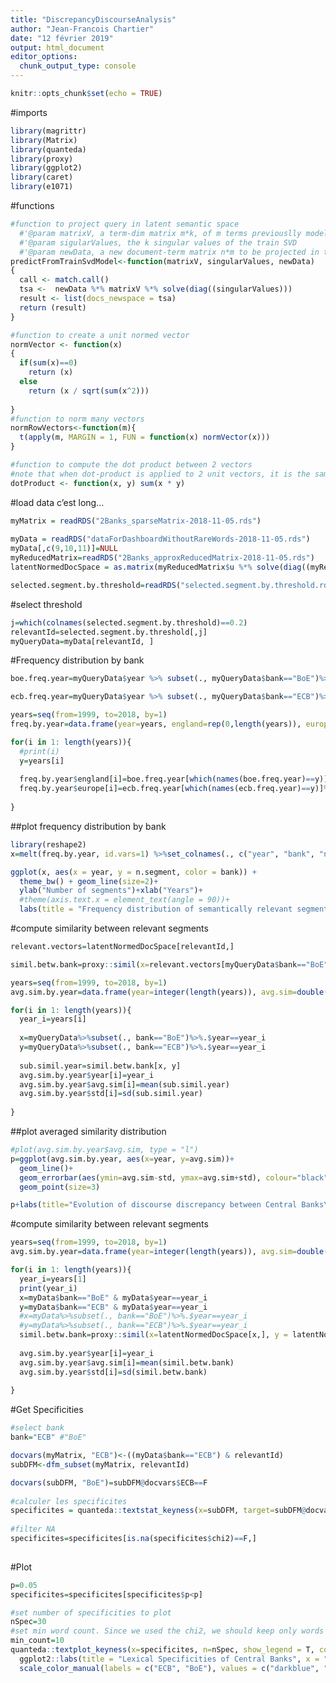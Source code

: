```yaml
---
title: "DiscrepancyDiscourseAnalysis"
author: "Jean-Francois Chartier"
date: "12 février 2019"
output: html_document
editor_options: 
  chunk_output_type: console
---
```


```r
knitr::opts_chunk$set(echo = TRUE)
```

#imports
```r
library(magrittr)
library(Matrix)
library(quanteda)
library(proxy)
library(ggplot2)
library(caret)
library(e1071)
```


#functions
```r
#function to project query in latent semantic space
  #'@param matrixV, a term-dim matrix m*k, of m terms previouslly modelleled with a SVD of k latent dimensions
  #'@param sigularValues, the k singular values of the train SVD
  #'@param newData, a new document-term matrix n*m to be projected in the latent space of k dimensions 
predictFromTrainSvdModel<-function(matrixV, singularValues, newData)
{
  call <- match.call()
  tsa <-  newData %*% matrixV %*% solve(diag((singularValues)))
  result <- list(docs_newspace = tsa)
  return (result)
}

#function to create a unit normed vector
normVector <- function(x) 
{
  if(sum(x)==0)
    return (x)
  else 
    return (x / sqrt(sum(x^2)))
  
}
#function to norm many vectors
normRowVectors<-function(m){
  t(apply(m, MARGIN = 1, FUN = function(x) normVector(x)))
}

#function to compute the dot product between 2 vectors
#note that when dot-product is applied to 2 unit vectors, it is the same as computing the cosine metric
dotProduct <- function(x, y) sum(x * y)
```




#load data
c'est long...
```r
myMatrix = readRDS("2Banks_sparseMatrix-2018-11-05.rds")
    
myData = readRDS("dataForDashboardWithoutRareWords-2018-11-05.rds")
myData[,c(9,10,11)]=NULL    
myReducedMatrix=readRDS("2Banks_approxReducedMatrix-2018-11-05.rds")
latentNormedDocSpace = as.matrix(myReducedMatrix$u %*% solve(diag((myReducedMatrix$d)))) %>% normRowVectors()

selected.segment.by.threshold=readRDS("selected.segment.by.threshold.rds")


```

#select threshold
```r
j=which(colnames(selected.segment.by.threshold)==0.2)
relevantId=selected.segment.by.threshold[,j]
myQueryData=myData[relevantId, ]
```

#Frequency distribution by bank
```r
boe.freq.year=myQueryData$year %>% subset(., myQueryData$bank=="BoE")%>%table(.)

ecb.freq.year=myQueryData$year %>% subset(., myQueryData$bank=="ECB")%>%table(.)

years=seq(from=1999, to=2018, by=1)
freq.by.year=data.frame(year=years, england=rep(0,length(years)), europe=rep(0,length(years)), stringsAsFactors = F)

for(i in 1: length(years)){
  #print(i)
  y=years[i]
  
  freq.by.year$england[i]=boe.freq.year[which(names(boe.freq.year)==y)] %>%ifelse(test = length(.)>0, yes = ., no = 0)
  freq.by.year$europe[i]=ecb.freq.year[which(names(ecb.freq.year)==y)]%>%ifelse(test = length(.)>0, yes = ., no = 0)
  
}

```

##plot frequency distribution by bank
```r
library(reshape2)
x=melt(freq.by.year, id.vars=1) %>%set_colnames(., c("year", "bank", "n.segment"))

ggplot(x, aes(x = year, y = n.segment, color = bank)) +
  theme_bw() + geom_line(size=2)+
  ylab("Number of segments")+xlab("Years")+
  #theme(axis.text.x = element_text(angle = 90))+
  labs(title = "Frequency distribution of semantically relevant segments")
```


#compute similarity between relevant segments
```r
relevant.vectors=latentNormedDocSpace[relevantId,]

simil.betw.bank=proxy::simil(x=relevant.vectors[myQueryData$bank=="BoE",], y = relevant.vectors[myQueryData$bank=="ECB",], by_rows=T, method=dotProduct, convert_distances = FALSE)

years=seq(from=1999, to=2018, by=1)
avg.sim.by.year=data.frame(year=integer(length(years)), avg.sim=double(length(years)), std=double(length(years)), stringsAsFactors = F)

for(i in 1: length(years)){
  year_i=years[i]
  
  x=myQueryData%>%subset(., bank=="BoE")%>%.$year==year_i
  y=myQueryData%>%subset(., bank=="ECB")%>%.$year==year_i
  
  sub.simil.year=simil.betw.bank[x, y]
  avg.sim.by.year$year[i]=year_i
  avg.sim.by.year$avg.sim[i]=mean(sub.simil.year)
  avg.sim.by.year$std[i]=sd(sub.simil.year)
  
}

```

##plot averaged similarity distribution
```r
#plot(avg.sim.by.year$avg.sim, type = "l")
p=ggplot(avg.sim.by.year, aes(x=year, y=avg.sim))+
  geom_line()+
  geom_errorbar(aes(ymin=avg.sim-std, ymax=avg.sim+std), colour="black", width=.1)+
  geom_point(size=3)

p+labs(title="Evolution of discourse discrepancy between Central Banks\n measered with the cosine metric", x="Year", y = "Averaged cosine", subtitle="error bar = standard deviation ")
```

#compute similarity between relevant segments
```r

years=seq(from=1999, to=2018, by=1)
avg.sim.by.year=data.frame(year=integer(length(years)), avg.sim=double(length(years)), std=double(length(years)), stringsAsFactors = F)

for(i in 1: length(years)){
  year_i=years[1]
  print(year_i)
  x=myData$bank=="BoE" & myData$year==year_i
  y=myData$bank=="ECB" & myData$year==year_i
  #x=myData%>%subset(., bank=="BoE")%>%.$year==year_i
  #y=myData%>%subset(., bank=="ECB")%>%.$year==year_i
  simil.betw.bank=proxy::simil(x=latentNormedDocSpace[x,], y = latentNormedDocSpace[y,], by_rows=T, method=dotProduct, convert_distances = FALSE)
  
  avg.sim.by.year$year[i]=year_i
  avg.sim.by.year$avg.sim[i]=mean(simil.betw.bank)
  avg.sim.by.year$std[i]=sd(simil.betw.bank)
  
}

```


#Get Specificities
```r
#select bank
bank="ECB" #"BoE"

docvars(myMatrix, "ECB")<-((myData$bank=="ECB") & relevantId)
subDFM<-dfm_subset(myMatrix, relevantId)

docvars(subDFM, "BoE")=subDFM@docvars$ECB==F
    
#calculer les specificites
specificites = quanteda::textstat_keyness(x=subDFM, target=subDFM@docvars$ECB==T, measure="chi2", sort=TRUE)
    
#filter NA
specificites=specificites[is.na(specificites$chi2)==F,]
    
```

#Plot
```r

p=0.05
specificites=specificites[specificites$p<p]

#set number of specificities to plot 
nSpec=30
#set min word count. Since we used the chi2, we should keep only words above 10
min_count=10
quanteda::textplot_keyness(x=specificites, n=nSpec, show_legend = T, color = c("darkblue", "darkred"), labelsize=2.5, min_count=min_count, labelcolor="black", margin = 0.2)+
  ggplot2::labs(title = "Lexical Specificities of Central Banks", x = "Chi-2", y = "Lexical specificities", color = "Central Banks")+theme(plot.margin = unit(c(1,4,1,2), "cm"))+ theme(legend.text = element_text(colour="black"))+
  scale_color_manual(labels = c("ECB", "BoE"), values = c("darkblue", "darkred"))

```


